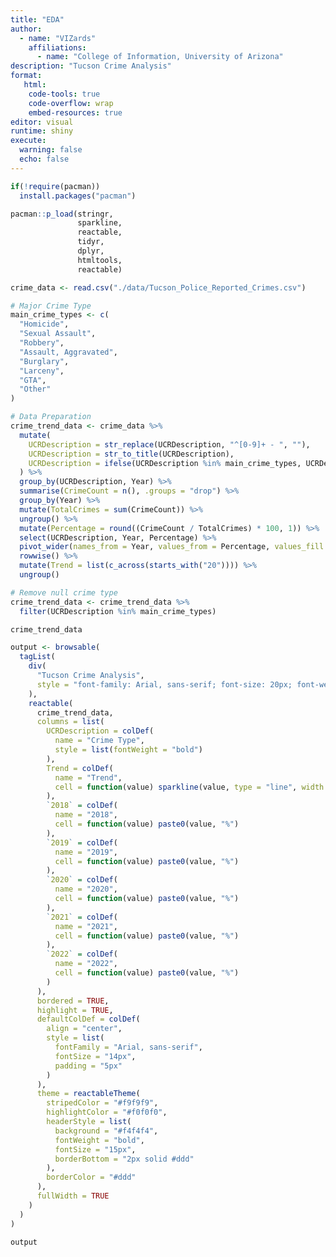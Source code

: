 ```yaml
---
title: "EDA"
author: 
  - name: "VIZards"
    affiliations:
      - name: "College of Information, University of Arizona"
description: "Tucson Crime Analysis"
format:
   html:
    code-tools: true
    code-overflow: wrap
    embed-resources: true
editor: visual
runtime: shiny
execute:
  warning: false
  echo: false
---
```


```r
if(!require(pacman))
  install.packages("pacman")

pacman::p_load(stringr,
               sparkline,
               reactable,
               tidyr,
               dplyr,
               htmltools,
               reactable)
```

```r
crime_data <- read.csv("./data/Tucson_Police_Reported_Crimes.csv")

# Major Crime Type
main_crime_types <- c(
  "Homicide",
  "Sexual Assault",
  "Robbery",
  "Assault, Aggravated",
  "Burglary",
  "Larceny",
  "GTA",
  "Other"
)
```

```r
# Data Preparation
crime_trend_data <- crime_data %>%
  mutate(
    UCRDescription = str_replace(UCRDescription, "^[0-9]+ - ", ""),
    UCRDescription = str_to_title(UCRDescription),
    UCRDescription = ifelse(UCRDescription %in% main_crime_types, UCRDescription, "Other")
  ) %>%
  group_by(UCRDescription, Year) %>%
  summarise(CrimeCount = n(), .groups = "drop") %>%
  group_by(Year) %>%
  mutate(TotalCrimes = sum(CrimeCount)) %>%
  ungroup() %>%
  mutate(Percentage = round((CrimeCount / TotalCrimes) * 100, 1)) %>%
  select(UCRDescription, Year, Percentage) %>%
  pivot_wider(names_from = Year, values_from = Percentage, values_fill = NA) %>%
  rowwise() %>%
  mutate(Trend = list(c_across(starts_with("20")))) %>%
  ungroup()

# Remove null crime type
crime_trend_data <- crime_trend_data %>%
  filter(UCRDescription %in% main_crime_types)

crime_trend_data
```

```r
output <- browsable(
  tagList(
    div(
      "Tucson Crime Analysis",
      style = "font-family: Arial, sans-serif; font-size: 20px; font-weight: bold; margin-bottom: 10px; text-align: center;"
    ),
    reactable(
      crime_trend_data,
      columns = list(
        UCRDescription = colDef(
          name = "Crime Type",
          style = list(fontWeight = "bold")
        ),
        Trend = colDef(
          name = "Trend",
          cell = function(value) sparkline(value, type = "line", width = 120, height = 30)
        ),
        `2018` = colDef(
          name = "2018",
          cell = function(value) paste0(value, "%") 
        ),
        `2019` = colDef(
          name = "2019",
          cell = function(value) paste0(value, "%")
        ),
        `2020` = colDef(
          name = "2020",
          cell = function(value) paste0(value, "%")
        ),
        `2021` = colDef(
          name = "2021",
          cell = function(value) paste0(value, "%")
        ),
        `2022` = colDef(
          name = "2022",
          cell = function(value) paste0(value, "%")
        )
      ),
      bordered = TRUE,
      highlight = TRUE,
      defaultColDef = colDef(
        align = "center",
        style = list(
          fontFamily = "Arial, sans-serif",
          fontSize = "14px",      
          padding = "5px"       
        )
      ),
      theme = reactableTheme(
        stripedColor = "#f9f9f9",
        highlightColor = "#f0f0f0",
        headerStyle = list(
          background = "#f4f4f4",
          fontWeight = "bold", 
          fontSize = "15px", 
          borderBottom = "2px solid #ddd"
        ),
        borderColor = "#ddd"
      ),
      fullWidth = TRUE
    )
  )
)

output
```
